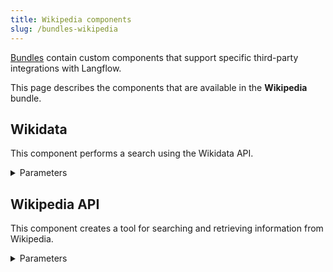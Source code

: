```yaml
---
title: Wikipedia components
slug: /bundles-wikipedia
---
```



[Bundles](/components-bundle-components) contain custom components that support specific third-party integrations with Langflow.

This page describes the components that are available in the **Wikipedia** bundle.

## Wikidata

This component performs a search using the Wikidata API.

<details>
<summary>Parameters</summary>

**Inputs**

| Name | Type | Description |
|------|------|-------------|
| query | String | The text query for similarity search on Wikidata. |

**Outputs**

| Name | Type | Description |
|------|------|-------------|
| data | List[Data] | The search results from Wikidata API as a list of Data objects. |
| text | Message | The search results formatted as a text message. |

</details>

## Wikipedia API

This component creates a tool for searching and retrieving information from Wikipedia.

<details>
<summary>Parameters</summary>

**Inputs**

| Name | Type | Description |
|------|------|-------------|
| input_value | String | The search query input. |
| lang | String | The language code for Wikipedia. Default: `en`. |
| k | Integer | The number of results to return. |
| load_all_available_meta | Boolean | Whether to load all available metadata. |
| doc_content_chars_max | Integer | The maximum number of characters for document content. |

**Outputs**

| Name | Type | Description |
|------|------|-------------|
| results | List[Data] | A list of Wikipedia search results. |
| tool | Tool | A Wikipedia search tool for use in LangChain. |

</details>